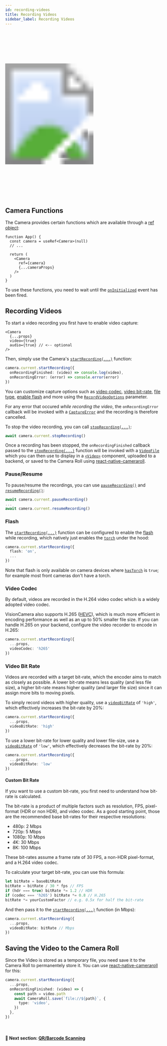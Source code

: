 ```yaml
---
id: recording-videos
title: Recording Videos
sidebar_label: Recording Videos
---
```



<div class="image-container">
  <svg xmlns="http://www.w3.org/2000/svg" width="283" height="535">
    <image href={useBaseUrl("img/demo_capture.gif")} x="18" y="33" width="247" height="469" />
    <image href={useBaseUrl("img/frame.png")} width="283" height="535" />
  </svg>
</div>

## Camera Functions

The Camera provides certain functions which are available through a [ref object](https://reactjs.org/docs/refs-and-the-dom.html):

```tsx
function App() {
  const camera = useRef<Camera>(null)
  // ...

  return (
    <Camera
      ref={camera}
      {...cameraProps}
    />
  )
}
```

To use these functions, you need to wait until the [`onInitialized`](/docs/api/interfaces/CameraProps#oninitialized) event has been fired.

## Recording Videos

To start a video recording you first have to enable video capture:

```tsx
<Camera
  {...props}
  video={true}
  audio={true} // <-- optional
/>
```

Then, simply use the Camera's [`startRecording(...)`](/docs/api/classes/Camera#startrecording) function:

```ts
camera.current.startRecording({
  onRecordingFinished: (video) => console.log(video),
  onRecordingError: (error) => console.error(error)
})
```

You can customize capture options such as [video codec](/docs/api/interfaces/RecordVideoOptions#videocodec), [video bit-rate](/docs/api/interfaces/RecordVideoOptions#videobitrate), [file type](/docs/api/interfaces/RecordVideoOptions#filetype), [enable flash](/docs/api/interfaces/RecordVideoOptions#flash) and more using the [`RecordVideoOptions`](/docs/api/interfaces/RecordVideoOptions) parameter.

For any error that occured _while recording the video_, the `onRecordingError` callback will be invoked with a [`CaptureError`](/docs/api/classes/CameraCaptureError) and the recording is therefore cancelled.

To stop the video recording, you can call [`stopRecording(...)`](/docs/api/classes/Camera#stoprecording):

```ts
await camera.current.stopRecording()
```

Once a recording has been stopped, the `onRecordingFinished` callback passed to the [`stopRecording(...)`](/docs/api/classes/Camera#stoprecording) function will be invoked with a [`VideoFile`](/docs/api/interfaces/VideoFile) which you can then use to display in a [`<Video>`](https://github.com/react-native-video/react-native-video) component, uploaded to a backend, or saved to the Camera Roll using [react-native-cameraroll](https://github.com/react-native-cameraroll/react-native-cameraroll).

### Pause/Resume

To pause/resume the recordings, you can use [`pauseRecording()`](/docs/api/classes/Camera#pauserecording) and [`resumeRecording()`](/docs/api/classes/Camera#resumerecording):

```ts
await camera.current.pauseRecording()
...
await camera.current.resumeRecording()
```

### Flash

The [`startRecording(...)`](/docs/api/classes/Camera#startrecording) function can be configured to enable the [flash](/docs/api/interfaces/RecordVideoOptions#flash) while recording, which natively just enables the [`torch`](/docs/api/interfaces/CameraProps#torch) under the hood:

```ts
camera.current.startRecording({
  flash: 'on',
  ...
})
```

Note that flash is only available on camera devices where [`hasTorch`](/docs/api/interfaces/CameraDevice#hastorch) is `true`; for example most front cameras don't have a torch.

### Video Codec

By default, videos are recorded in the H.264 video codec which is a widely adopted video codec.

VisionCamera also supports H.265 ([HEVC](https://en.wikipedia.org/wiki/High_Efficiency_Video_Coding)), which is much more efficient in encoding performance as well as an up to 50% smaller file size.
If you can handle H.265 on your backend, configure the video recorder to encode in H.265:

```ts
camera.current.startRecording({
  ...props,
  videoCodec: 'h265'
})
```

### Video Bit Rate

Videos are recorded with a target bit-rate, which the encoder aims to match as closely as possible. A lower bit-rate means less quality (and less file size), a higher bit-rate means higher quality (and larger file size) since it can assign more bits to moving pixels.

To simply record videos with higher quality, use a [`videoBitRate`](/docs/api/interfaces/RecordVideoOptions#videobitrate) of `'high'`, which effectively increases the bit-rate by 20%:

```ts
camera.current.startRecording({
  ...props,
  videoBitRate: 'high'
})
```

To use a lower bit-rate for lower quality and lower file-size, use a [`videoBitRate`](/docs/api/interfaces/RecordVideoOptions#videobitrate) of `'low'`, which effectively decreases the bit-rate by 20%:

```ts
camera.current.startRecording({
  ...props,
  videoBitRate: 'low'
})
```

#### Custom Bit Rate

If you want to use a custom bit-rate, you first need to understand how bit-rate is calculated.

The bit-rate is a product of multiple factors such as resolution, FPS, pixel-format (HDR or non HDR), and video codec.
As a good starting point, those are the recommended base bit-rates for their respective resolutions:

- 480p: 2 Mbps
- 720p: 5 Mbps
- 1080p: 10 Mbps
- 4K: 30 Mbps
- 8K: 100 Mbps

These bit-rates assume a frame rate of 30 FPS, a non-HDR pixel-format, and a H.264 video codec.

To calculate your target bit-rate, you can use this formula:

```ts
let bitRate = baseBitRate
bitRate = bitRate / 30 * fps // FPS
if (hdr === true) bitRate *= 1.2 // HDR
if (codec === 'h265') bitRate *= 0.8 // H.265
bitRate *= yourCustomFactor // e.g. 0.5x for half the bit-rate
```

And then pass it to the [`startRecording(...)`](/docs/api/classes/Camera#startrecording) function (in Mbps):

```ts
camera.current.startRecording({
  ...props,
  videoBitRate: bitRate // Mbps
})
```

## Saving the Video to the Camera Roll

Since the Video is stored as a temporary file, you need save it to the Camera Roll to permanentely store it. You can use [react-native-cameraroll](https://github.com/react-native-cameraroll/react-native-cameraroll) for this:

```ts
camera.current.startRecording({
  ...props,
  onRecordingFinished: (video) => {
    const path = video.path
    await CameraRoll.save(`file://${path}`, {
      type: 'video',
    })
  },
})
```

<br />

#### 🚀 Next section: [QR/Barcode Scanning](code-scanning)
